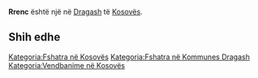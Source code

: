 {{Fshat në 
 | Emri                = Rrenc
 | EmriAlt                = 
 | NAME_SHORT_FORM=      
 | NAME_GENERIC=      
 | NAME_SORT_NAME_RO=      RRENC
 | FULL_NAME_RO = Rrenc
 | FULL_NAME_ND_RO=Rrenc
 | SORT_NAME_RG=RRENC
 | FULL_NAME_RG=Rrenc
 | FULL_NAME_ND_RG=Rrenc
 | SRP_NAME_SHORT_FORM=      
 | SRP_NAME_GENERIC=      
 | SRP_NAME_SORT_NAME_RO=      
 | SRP_FULL_NAME_RO = 
 | SRP_FULL_NAME_ND_RO=
 | SRP_SORT_NAME_RG=
 | SRP_FULL_NAME_RG=
 | SRP_FULL_NAME_ND_RG=
 | Emri (Rasa dhanore) = 
 | Figura              = 
 | Shteti              = Kosovo
 | Komuna              = Dragash
 | Kodi postar         = 
 | Sipërfaqja          = 

 | Popullsia           = 

 | Regj. i popullsisë  = 
 | Dend. e popullsisë  = 
 | Faqja zyrtare       = 
 <!--- Koordinatat ----> 
 | Gjerësia            = 42.090278
 | Gjatësia            = 20.661944
 | Lartësia            = 
}}
'''Rrenc''' është një [[]] në [[Dragash]] të [[Kosovës]].

<!-- == Gjeografia == -->
<!-- == Historia == -->
<!-- == Demografia == -->
== Shih edhe ==
{{Komuna Dragash}}
{{Kosovo-Administrata-Cung}}

[[Kategoria:Fshatra në Kosovës]]
[[Kategoria:Fshatra në Kommunes Dragash]]
[[Kategoria:Vendbanime në Kosovës]]